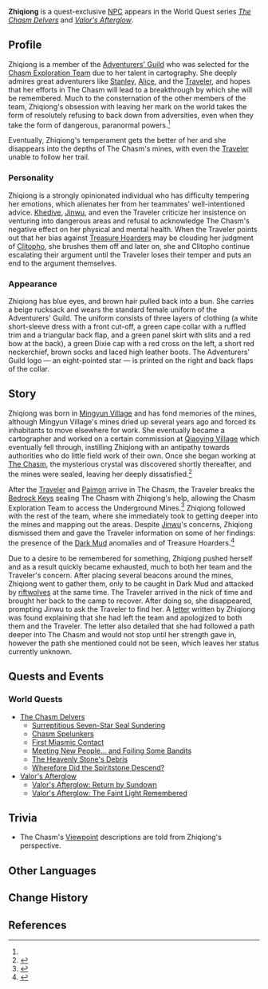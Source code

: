 {{Meta
<!-- Remove this template after adding the missing info -->
|missing_NPC_profile  = yes
}}
{{Character Infobox
|type             = Quest NPC
|image            = NPC Zhiqiong.png
|region           = Liyue
|affiliation      = Adventurers' Guild
|affiliation2     = Chasm Exploration Team
|title            = Adventurer
}}
'''Zhiqiong''' is a quest-exclusive [[NPC]] appears in the World Quest series ''[[The Chasm Delvers]]'' and ''[[Valor's Afterglow]]''.

==Profile==
<!-- detailed story/lore information goes here -->
{{Quote|If the alternative is stability and boredom, I'll choose danger any day. I'd rather lay my life down here than lie in some cushy bed waiting for time to claim me.|Zhiqiong|''[[Wherefore Did the Spiritstone Descend?]]''}}
Zhiqiong is a member of the [[Adventurers' Guild]] who was selected for the [[Chasm Exploration Team]] due to her talent in cartography. She deeply admires great adventurers like [[Stanley]], [[Alice]], and the [[Traveler]], and hopes that her efforts in The Chasm will lead to a breakthrough by which she will be remembered. Much to the consternation of the other members of the team, Zhiqiong's obsession with leaving her mark on the world takes the form of resolutely refusing to back down from adversities, even when they take the form of dangerous, paranormal powers.<ref name="wherefore" />

Eventually, Zhiqiong's temperament gets the better of her and she disappears into the depths of The Chasm's mines, with even the [[Traveler]] unable to follow her trail.

===Personality===
Zhiqiong is a strongly opinionated individual who has difficulty tempering her emotions, which alienates her from her teammates' well-intentioned advice. [[Khedive]], [[Jinwu]], and even the Traveler criticize her insistence on venturing into dangerous areas and refusal to acknowledge The Chasm's negative effect on her physical and mental health. When the Traveler points out that her bias against [[Treasure Hoarders]] may be clouding her judgment of [[Clitopho]], she brushes them off and later on, she and Clitopho continue escalating their argument until the Traveler loses their temper and puts an end to the argument themselves.

===Appearance===
Zhiqiong has blue eyes, and brown hair pulled back into a bun. She carries a beige rucksack and wears the standard female uniform of the Adventurers' Guild. The uniform consists of three layers of clothing (a white short-sleeve dress with a front cut-off, a green cape collar with a ruffled trim and a triangular back flap, and a green panel skirt with slits and a red bow at the back), a green Dixie cap with a red cross on the left, a short red neckerchief, brown socks and laced high leather boots. The Adventurers' Guild logo &mdash; an eight-pointed star &mdash; is printed on the right and back flaps of the collar.

==Story==
Zhiqiong was born in [[Mingyun Village]] and has fond memories of the mines, although Mingyun Village's mines dried up several years ago and forced its inhabitants to move elsewhere for work. She eventually became a cartographer and worked on a certain commission at [[Qiaoying Village]] which eventually fell through, instilling Zhiqiong with an antipathy towards authorities who do little field work of their own. Once she began working at [[The Chasm]], the mysterious crystal was discovered shortly thereafter, and the mines were sealed, leaving her deeply dissatisfied.<ref name="wherefore">{{Ref/Quest|Wherefore Did the Spiritstone Descend?}}</ref>

After the [[Traveler]] and [[Paimon]] arrive in The Chasm, the Traveler breaks the [[Bedrock Key]]s sealing The Chasm with Zhiqiong's help, allowing the Chasm Exploration Team to access the Underground Mines.<ref>{{Ref/Quest|Surreptitious Seven-Star Seal Sundering}}</ref> Zhiqiong followed with the rest of the team, where she immediately took to getting deeper into the mines and mapping out the areas. Despite [[Jinwu]]'s concerns, Zhiqiong dismissed them and gave the Traveler information on some of her findings: the presence of the [[Dark Mud]] anomalies and of Treasure Hoarders.<ref>{{Ref/Quest|Chasm Spelunkers}}</ref>

Due to a desire to be remembered for something, Zhiqiong pushed herself and as a result quickly became exhausted, much to both her team and the Traveler's concern. After placing several beacons around the mines, Zhiqiong went to gather them, only to be caught in Dark Mud and attacked by [[riftwolves]] at the same time. The Traveler arrived in the nick of time and brought her back to the camp to recover. After doing so, she disappeared, prompting Jinwu to ask the Traveler to find her. A [[Zhiqiong's Letter|letter]] written by Zhiqiong was found explaining that she had left the team and apologized to both them and the Traveler. The letter also detailed that she had followed a path deeper into The Chasm and would not stop until her strength gave in, however the path she mentioned could not be seen, which leaves her status currently unknown.

==Quests and Events==
===World Quests===
* [[The Chasm Delvers]]
** [[Surreptitious Seven-Star Seal Sundering]]
** [[Chasm Spelunkers]]
** [[First Miasmic Contact]]
** [[Meeting New People... and Foiling Some Bandits]]
** [[The Heavenly Stone's Debris]]
** [[Wherefore Did the Spiritstone Descend?]]
* [[Valor's Afterglow (Quest)|Valor's Afterglow]]
** [[Valor's Afterglow: Return by Sundown]]
** [[Valor's Afterglow: The Faint Light Remembered]]

==Trivia==
* The Chasm's [[Viewpoints|Viewpoint]] descriptions are told from Zhiqiong's perspective.

==Other Languages==
{{Other Languages
|default_hidden = 1
|en      = Zhiqiong
|zhs     = 志琼
|zhs_rm  = Zhìqióng
|zht     = 志瓊
|zht_rm  = Zhìqióng
|ja      = 志璇
|ja_rm   = Shisen{{Assumed}}
|ko      = 지경
|ko_rm   = Jigyeong
|es      = Zhichiong
|fr      = Zhiqiong
|ru      = Чжи Цюн
|th      = Zhiqiong
|vi      = Zhiqiong
|de      = Zhiqiong
|id      = Zhiqiong
|pt      = Zhiqiong
}}

==Change History==
{{Change History|2.6}}

==References==
{{Reflist}}